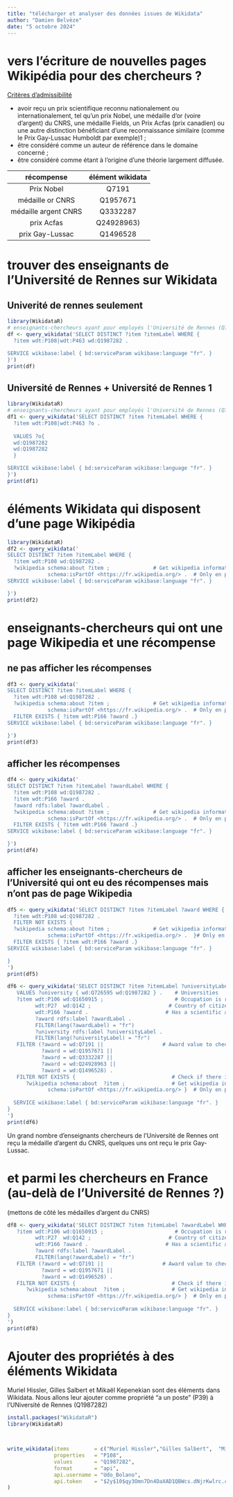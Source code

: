 ```yaml
---
title: "télécharger et analyser des données issues de Wikidata"
author: "Damien Belvèze"
date: "5 octobre 2024"
---
```



# vers l'écriture de nouvelles pages Wikipédia pour des chercheurs ? 

[Critères d'admissibilité](https://fr.wikipedia.org/wiki/Wikip%C3%A9dia:Notori%C3%A9t%C3%A9_des_personnes)

- avoir reçu un prix scientifique reconnu nationalement ou internationalement, tel qu'un prix Nobel, une médaille d'or (voire d'argent) du CNRS, une médaille Fields, un Prix Acfas (prix canadien) ou une autre distinction bénéficiant d'une reconnaissance similaire (comme le Prix Gay-Lussac Humboldt par exemple)1 ;  
- être considéré comme un auteur de référence dans le domaine concerné ;  
- être considéré comme étant à l'origine d'une théorie largement diffusée.  


| récompense | élément wikidata |
|:---:|:---:|
| Prix Nobel | Q7191 |
| médaille or CNRS | Q1957671  |
| médaille argent CNRS | Q3332287 |
| prix Acfas | Q24928963) |
| prix Gay-Lussac | Q1496528 |


# trouver des enseignants de l'Université de Rennes sur Wikidata

## Univerité de rennes seulement
```r
library(WikidataR)
# enseignants-chercheurs ayant pour employés l'Université de Rennes (Q726595) ou l'Université de Rennes 1 (Q1987282)
df <- query_wikidata('SELECT DISTINCT ?item ?itemLabel WHERE {
  ?item wdt:P108|wdt:P463 wd:Q1987282 .

SERVICE wikibase:label { bd:serviceParam wikibase:language "fr". }
}')
print(df)
```



## Université de Rennes + Université de Rennes 1
```r
library(WikidataR)
# enseignants-chercheurs ayant pour employés l'Université de Rennes (Q726595) ou l'Université de Rennes 1 (Q1987282)
df1 <- query_wikidata('SELECT DISTINCT ?item ?itemLabel WHERE {
  ?item wdt:P108|wdt:P463 ?o .
  
  VALUES ?o{
  wd:Q1987282
  wd:Q1987282
  }

SERVICE wikibase:label { bd:serviceParam wikibase:language "fr". }
}')
print(df1)
```


# éléments Wikidata qui disposent d'une page Wikipédia

```r
library(WikidataR)
df2 <- query_wikidata('
SELECT DISTINCT ?item ?itemLabel WHERE {
  ?item wdt:P108 wd:Q1987282 .
  ?wikipedia schema:about ?item ;              # Get wikipedia information about this item
             schema:isPartOf <https://fr.wikipedia.org/> .  # Only en pages, not other language versions
SERVICE wikibase:label { bd:serviceParam wikibase:language "fr". }

}')
print(df2)

```

# enseignants-chercheurs qui ont une page Wikipedia et une récompense

## ne pas afficher les récompenses

```r
df3 <- query_wikidata('
SELECT DISTINCT ?item ?itemLabel WHERE {
  ?item wdt:P108 wd:Q1987282 .
  ?wikipedia schema:about ?item ;              # Get wikipedia information about this item
             schema:isPartOf <https://fr.wikipedia.org/> .  # Only en pages, not other language versions 
  FILTER EXISTS { ?item wdt:P166 ?award .}
SERVICE wikibase:label { bd:serviceParam wikibase:language "fr". }

}')
print(df3)
```


## afficher les récompenses

```r
df4 <- query_wikidata('
SELECT DISTINCT ?item ?itemLabel ?awardLabel WHERE {
  ?item wdt:P108 wd:Q1987282 .
  ?item wdt:P166 ?award .
  ?award rdfs:label ?awardLabel .
  ?wikipedia schema:about ?item ;              # Get wikipedia information about this item
             schema:isPartOf <https://fr.wikipedia.org/> .  # Only en pages, not other language versions 
  FILTER EXISTS { ?item wdt:P166 ?award .}
SERVICE wikibase:label { bd:serviceParam wikibase:language "fr". }

}')
print(df4)
```

## afficher les enseignants-chercheurs de l'Université qui ont eu des récompenses mais n'ont pas de page Wikipedia

```r
df5 <- query_wikidata('SELECT DISTINCT ?item ?itemLabel ?award WHERE {
  ?item wdt:P108 wd:Q1987282 .
  FILTER NOT EXISTS {
  ?wikipedia schema:about ?item ;              # Get wikipedia information about this item
             schema:isPartOf <https://fr.wikipedia.org/> .  }# Only en pages, not other language versions }
  FILTER EXISTS { ?item wdt:P166 ?award .}
SERVICE wikibase:label { bd:serviceParam wikibase:language "fr". }

}
')
print(df5)
```


```r
df6 <- query_wikidata('SELECT DISTINCT ?item ?itemLabel ?universityLabel ?awardLabel WHERE {
   VALUES ?university { wd:Q726595 wd:Q1987282 } .    # Universities
   ?item wdt:P106 wd:Q1650915 ;                       # Occupation is researcher
         wdt:P27  wd:Q142 ;                         # Country of citizenship is France
         wdt:P166 ?award .                         # Has a scientific award
         ?award rdfs:label ?awardLabel .
         FILTER(lang(?awardLabel) = "fr")
         ?university rdfs:label ?universityLabel .
         FILTER(lang(?universityLabel) = "fr")
   FILTER (?award = wd:Q7191 ||                   # Award value to check against
           ?award = wd:Q1957671 ||
           ?award = wd:Q3332287 ||
           ?award = wd:Q24928963 ||
           ?award = wd:Q1496528) .
   FILTER NOT EXISTS {                               # Check if there is no French Wikipedia page for this item
      ?wikipedia schema:about  ?item ;               # Get wikipedia information about this item
             schema:isPartOf <https://fr.wikipedia.org/> }  # Only en pages, not other language versions
  
  SERVICE wikibase:label { bd:serviceParam wikibase:language "fr". }
}
')
print(df6)
```

Un grand nombre d'enseignants chercheurs de l'Université de Rennes ont reçu la médaille d'argent du CNRS, quelques uns ont reçu le prix Gay-Lussac.


# et parmi les chercheurs en France (au-delà de l'Université de Rennes ?)

(mettons de côté les médailles d'argent du CNRS)


```r
df8 <- query_wikidata('SELECT DISTINCT ?item ?itemLabel ?awardLabel WHERE {
   ?item wdt:P106 wd:Q1650915 ;                       # Occupation is researcher
         wdt:P27  wd:Q142 ;                         # Country of citizenship is France
         wdt:P166 ?award .                         # Has a scientific award
         ?award rdfs:label ?awardLabel .
         FILTER(lang(?awardLabel) = "fr")
   FILTER (?award = wd:Q7191 ||                   # Award value to check against
           ?award = wd:Q1957671 ||
           ?award = wd:Q1496528) .
   FILTER NOT EXISTS {                               # Check if there is no French Wikipedia page for this item
      ?wikipedia schema:about  ?item ;               # Get wikipedia information about this item
             schema:isPartOf <https://fr.wikipedia.org/> }  # Only en pages, not other language versions
  
  SERVICE wikibase:label { bd:serviceParam wikibase:language "fr". }
}
')
print(df8)
```





# Ajouter des propriétés à des éléments Wikidata

Muriel Hissler, Gilles Salbert et Mikaël Kepenekian sont des éléments dans Wikidata. 
Nous allons leur ajouter comme propriété "a un poste" (P39) à l'UNiversité de Rennes (Q1987282)

```r
install.packages("WikidataR")
library(WikidataR)



write_wikidata(items        = c("Muriel Hissler","Gilles Salbert",  "Mikaël Kepenekian"),
               properties   = "P108",
               values       = "Q1987282",
               format       = "api",
               api.username = "Udo_Bolano", 
               api.token    = "$2y$10$qy3Omn7Dn4DaXAD1QBWcs.dNjrKwlrc.cFX2rVZMyQ7oYt2xYSmJS"
)
```

